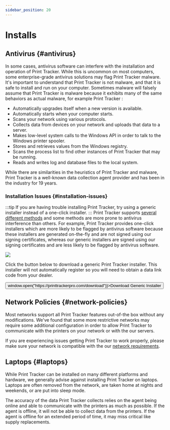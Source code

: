 ```yaml
---
sidebar_position: 20
---
```



# Installs

## Antivirus {#antivirus}
In some cases, antivirus software can interfere with the installation and operation of Print Tracker. While this is uncommon on most computers, some enterprise-grade antivirus solutions may flag Print Tracker malware. It's important to understand that Print Tracker is not malware, and that it is safe to install and run on your computer. Sometimes malware will falsely assume that Print Tracker is malware because it exhibits many of the same behaviors as actual malware, for example Print Tracker :

* Automatically upgrades itself when a new version is available.
* Automatically starts when your computer starts.
* Scans your network using various protocols.
* Collects data from devices on your network and uploads that data to a server.
* Makes low-level system calls to the Windows API in order to talk to the Windows printer spooler.
* Stores and retrieves values from the Windows registry.
* Scans the process list to find other instances of Print Tracker that may be running.
* Reads and writes log and database files to the local system.

While there are similarities in the heuristics of Print Tracker and malware, Print Tracker is a well-known data collection agent provider and has been in the industry for 19 years.

### Installation Issues {#installation-issues}
:::tip
If you are having trouble installing Print Tracker, try using a generic installer instead of a one-click installer.
:::
Print Tracker supports [several different methods](../guides/40-installing-agents.md#deployment-strategies) and some methods are more prone to antivirus interference than others. For example, Print Tracker provides one-click installers which are more likely to be flagged by antivirus software because these installers are generated on-the-fly and are not signed using our signing certificates, whereas our generic installers are signed using our signing certificates and are less likely to be flagged by antivirus software.

![](../images/troubleshooting-installs-download-page.png)

Click the button below to download a generic Print Tracker installer. This installer will not automatically register so you will need to obtain a data link code from your dealer.

<Box mb={2}>
    <Button fullWidth size="lg" onClick={() => window.open("https://printtrackerpro.com/download")}>Download Generic Installer</Button>
</Box>

## Network Policies {#network-policies}
Most networks support all Print Tracker features out-of-the box without any modifications. We've found that some more restrictive networks may require some additional configuration in order to allow Print Tracker to communicate with the printers on your network or with the our servers.

If you are experiencing issues getting Print Tracker to work properly, please make sure your network is compatible with the our [network requirements](../system-requirements/overview.md#network-requirements).

## Laptops {#laptops}
While Print Tracker can be installed on many different platforms and hardware, we generally advise against installing Print Tracker on laptops. Laptops are often removed from the network, are taken home at nights and weekends, or are put into sleep mode. 

The accuracy of the data Print Tracker collects relies on the agent being online and able to communicate with the printers as much as possible. If the agent is offline, it will not be able to collect data from the printers. If the agent is offline for an extended period of time, it may miss critical like supply replacements.